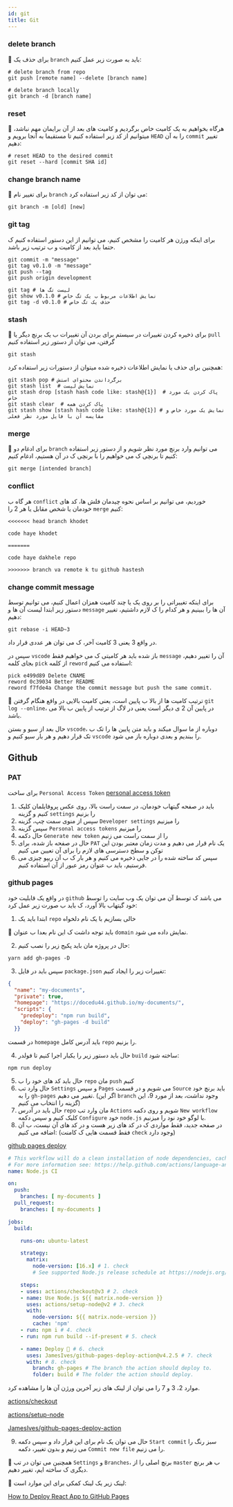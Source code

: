 ```yaml
---
id: git
title: Git
---
```

### delete branch
🎉 برای حذف یک `branch` باید به صورت زیر عمل کنیم:
```shell
# delete branch from repo
git push [remote name] --delete [branch name]

# delete branch locally
git branch -d [branch name]
```
### reset
🎉 هرگاه بخواهیم به یک کامیت خاص برگردیم و کامیت های بعد از آن برایمان مهم نباشد، میتوانیم از کد زیر استفاده کنیم تا مستقیما به آنجا برویم و `HEAD` را به آن `commit` تغییر دهیم:
```shell
# reset HEAD to the desired commit
git reset --hard [commit SHA id]
```
### change branch name
🎉  برای تغییر نام `branch` می توان از کد زیر استفاده کرد:
```shell
git branch -m [old] [new]
```
### git tag
برای اینکه ورژن هر کامیت را مشخص کنیم، می توانیم از این دستور استفاده کنیم ک حتما باید بعد از کامیت و ب ترتیب زیر باشد.
```shell
git commit -m "message"
git tag v0.1.0 -m "message"
git push --tag
git push origin development
```
```shell
git tag # لیست تگ ها
git show v0.1.0 # نمایش اطلاعات مربوط ب یک تگ خاص
git tag -d v0.1.0 # حذف یک تگ خاص
```
### stash
🎉 برای ذخیره کردن تغییرات در سیستم برای بردن آن تغییرات ب یک برنچ دیگر یا `pull` گرفتن، می توان از دستور زیر استفاده کنیم
```shell
git stash
```
همچنین برای حذف یا نمایش اطلاعات ذخیره شده میتوان از دستورات زیر استفاده کرد:
```shell
git stash pop # برگرداندن محتوای استش
git stash list  # نمایش لیست
git stash drop [stash hash code like: stash@{1}]  # پاک کردن یک مورد خاص
git stash clear  # پاک کردن همه
git stash show [stash hash code like: stash@{1}] # نمایش یک مورد خاص و مقایسه آن با فایل مورد نظر فعلی
```
### merge
🎉 برای ادغام دو `branch` می توانیم وارد برنچ مورد نظر شویم و از دستور زیر استفاده کنیم تا برنچی ک می خواهیم را با برنچی ک در آن هستیم، ادغام کنیم:
```shell
git merge [intended branch]
```
### conflict
هر گاه ب `conflict` خوردیم، می توانیم بر اساس نحوه چیدمان فلش ها، کد های خودمان یا شخص مقابل یا هر 2 را `merge` کنیم:
```text
<<<<<<< head branch khodet

code haye khodet

=======

code haye dakhele repo

>>>>>>> branch va remote k tu github hastesh
```
### change commit message
برای اینکه تغییراتی را بر روی یک یا چند کامیت همزان اعمال کنیم، می توانیم توسط دستور زیر ابتدا لیست آن ها و `message` آن ها را ببینیم و هر کدام را ک لازم داشتیم، تغییر دهیم:
```shell
git rebase -i HEAD~3
```
در واقع 3 یعنی 3 کامیت آخر، ک می توان هر عددی قرار داد.

سپس در `vscode` باز شده باید هر کامیتی ک می خواهیم فقط `message` آن را تغییر دهیم، بجای کلمه `pick` از کلمه `reword` استفاده می کنیم:
```text
pick e499d89 Delete CNAME
reword 0c39034 Better README
reword f7fde4a Change the commit message but push the same commit.
```
🎉 ترتیب کامیت ها از بالا ب پایین است، یعنی کامیت بالایی در واقع هنگام گرفتن `git log --online`، در پایین آن 2 ی دیگر است یعنی در لاگ از ترتیب از پایین ب بالا می باشد.

حال بعد از سیو و بستن `vscode`، دوباره از ما سوال میکند و باید متن پایین ها را تک ب تک قرار دهیم و هر بار سیو کنیم و `vscode` را ببندیم و بعدی دوباره باز می شود.

## Github
### PAT
برای ساخت `Personal Access Token`
[personal access token](https://docs.github.com/en/authentication/keeping-your-account-and-data-secure/creating-a-personal-access-token)

1. باید در صفحه گیتهاب خودمان، در سمت راست بالا، روی عکس پروفایلمان کلیک کنیم و گزینه `settings` را بزنیم
2. سپس از منوی سمت چپ، گزینه `Developer settings` را میزنیم
3. سپس گزینه `Personal access tokens` را میزنیم
4. حال دکمه `Generate new token` را از سمت راست می زنیم
5. حال در صفحه باز شده، برای `PAT` یک نام قرار می دهیم و مدت زمان معتبر بودن این توکن و سطح دسترسی های لازم را برای آن تعیین می کنیم
6. سپس کد ساخته شده را در جایی ذخیره می کنیم و هر بار ک ب آن ریپو چیزی می فرستیم، باید ب عنوان رمز عبور از آن استفاده کنیم.

### github pages
در واقع یک قابلیت خود `github` می باشد ک توسط آن می توان یک وب سایت را توسط خود گیتهاب بالا آورد، ک باید ب صورت زیر عمل کرد:

1. ابتدا باید یک `repo` خالی بسازیم با یک نام دلخواه

🎉 باید توجه داشت ک این نام بعدا ب عنوان `domain` نمایش داده می شود.

2. حال در پروژه مان باید پکیج زیر را نصب کنیم:
```shell
yarn add gh-pages -D
```
3. سپس باید در فایل `package.json` تغییرات زیر را ایجاد کنیم:
```json title="package.json"
{
  "name": "my-documents",
  "private": true,
  "homepage": "https://docedu44.github.io/my-documents/",
  "scripts": {
    "predeploy": "npm run build",
    "deploy": "gh-pages -d build"
  }}
```
در قسمت `homepage` باید آدرس کامل `repo` را بزنیم.

4. حال باید دستور زیر را یکبار اجرا کنیم تا فولدر `build` ساخته شود:
```shell
npm run deploy
```
5. حال باید کد های خود را ب `repo` مان `push` کنیم
6. حال وارد تب `Settings` و سپس `Pages` می شویم و در قسمت `Source` باید برنچ خود را به `gh-pages` تغییر می دهیم. (اگر این `branch` وجود نداشت، بعد از مورد 9، این گزینه را انتخاب می کنیم)
7. حال باید در آدرس `repo` مان وارد تب `Actions` شویم و روی دکمه `New workflow` کلیک کنیم و سپس دکمه `Configure` خود `node.js` با لوگو خود نود را میزنیم.
8. در صفحه جدید، فقط مواردی ک در کد های زیر هست و در کد های آن نیست، ب آن اضافه می کنیم: (فقط قسمت هایی ک کامنت `check` وجود دارد)

[github pages deploy](https://docs.github.com/en/actions/automating-builds-and-tests/building-and-testing-nodejs)
```yaml
# This workflow will do a clean installation of node dependencies, cache/restore them, build the source code and run tests across different versions of node
# For more information see: https://help.github.com/actions/language-and-framework-guides/using-nodejs-with-github-actions
name: Node.js CI

on:
  push:
    branches: [ my-documents ]
  pull_request:
    branches: [ my-documents ]

jobs:
  build:

    runs-on: ubuntu-latest

    strategy:
      matrix:
        node-version: [16.x] # 1. check
        # See supported Node.js release schedule at https://nodejs.org/en/about/releases/

    steps:
    - uses: actions/checkout@v3 # 2. check
    - name: Use Node.js ${{ matrix.node-version }}
      uses: actions/setup-node@v2 # 3. check
      with:
        node-version: ${{ matrix.node-version }}
        cache: 'npm'
    - run: npm i # 4. check
    - run: npm run build --if-present # 5. check

    - name: Deploy 🚀 # 6. check
      uses: JamesIves/github-pages-deploy-action@v4.2.5 # 7. check
      with: # 8. check
        branch: gh-pages # The branch the action should deploy to.
        folder: build # The folder the action should deploy.
```
موارد 2، 3 و 7 را می توان از لینک های زیر آخرین ورژن آن ها را مشاهده کرد.

[actions/checkout](https://github.com/actions/checkout)

[actions/setup-node](https://github.com/actions/setup-node)

[JamesIves/github-pages-deploy-action](https://github.com/JamesIves/github-pages-deploy-action)

9. حال می توان یک نام برای این قرار داد و سپس دکمه `Start commit` سبز رنگ را می زنیم و بدون تغییر، دکمه `Commit new file` را می زنیم.

🎉 همچنین می توان در تب `Settings` و `Branches`، برنچ اصلی را از `master` ب هر برنچ دیگری ک ساخته ایم، تغییر دهیم.

🎉 لینک زیر یک لینک کمکی برای این موارد است:

[How to Deploy React App to GitHub Pages](https://www.c-sharpcorner.com/article/how-to-deploy-react-application-on-github-pages/)
